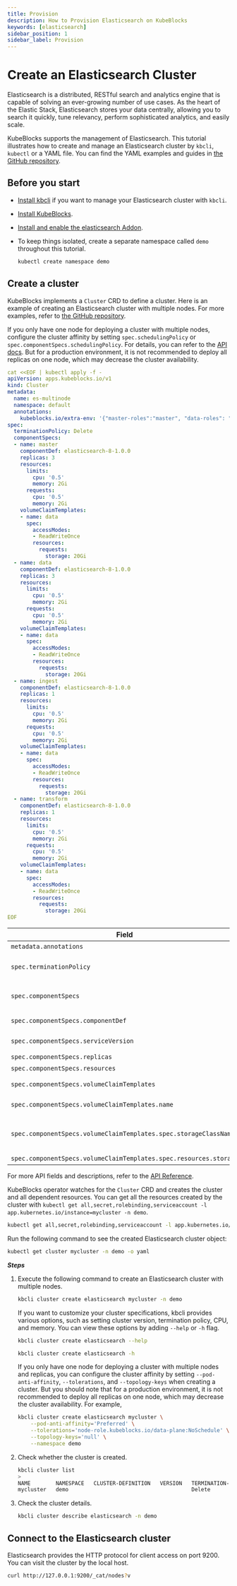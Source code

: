 ```yaml
---
title: Provision
description: How to Provision Elasticsearch on KubeBlocks
keywords: [elasticsearch]
sidebar_position: 1
sidebar_label: Provision
---
```



# Create an Elasticsearch Cluster

Elasticsearch is a distributed, RESTful search and analytics engine that is capable of solving an ever-growing number of use cases. As the heart of the Elastic Stack, Elasticsearch stores your data centrally, allowing you to search it quickly, tune relevancy, perform sophisticated analytics, and easily scale.

KubeBlocks supports the management of Elasticsearch. This tutorial illustrates how to create and manage an Elasticsearch cluster by `kbcli`, `kubectl` or a YAML file. You can find the YAML examples and guides in [the GitHub repository](https://github.com/apecloud/kubeblocks-addons/tree/main/examples/elasticsearch).

## Before you start

- [Install kbcli](./../installation/install-kbcli.md) if you want to manage your Elasticsearch cluster with `kbcli`.
- [Install KubeBlocks](./../installation/install-kubeblocks.md).
- [Install and enable the elasticsearch Addon](./../installation/install-addons.md).
- To keep things isolated, create a separate namespace called `demo` throughout this tutorial.

  ```bash
  kubectl create namespace demo
  ```

## Create a cluster

<Tabs>

<TabItem value="kubectl" label="kubectl" default>

KubeBlocks implements a `Cluster` CRD to define a cluster. Here is an example of creating an Elasticsearch cluster with multiple nodes. For more examples, refer to [the GitHub repository](https://github.com/apecloud/kubeblocks-addons/tree/main/examples/elasticsearch).

If you only have one node for deploying a cluster with multiple nodes, configure the cluster affinity by setting `spec.schedulingPolicy` or `spec.componentSpecs.schedulingPolicy`. For details, you can refer to the [API docs](https://kubeblocks.io/docs/preview/developer_docs/api-reference/cluster#apps.kubeblocks.io/v1.SchedulingPolicy). But for a production environment, it is not recommended to deploy all replicas on one node, which may decrease the cluster availability.

```yaml
cat <<EOF | kubectl apply -f -
apiVersion: apps.kubeblocks.io/v1
kind: Cluster
metadata:
  name: es-multinode
  namespace: default
  annotations:
    kubeblocks.io/extra-env: '{"master-roles":"master", "data-roles": "data", "ingest-roles": "ingest", "transform-roles": "transform"}'
spec:
  terminationPolicy: Delete
  componentSpecs:
  - name: master
    componentDef: elasticsearch-8-1.0.0
    replicas: 3
    resources:
      limits:
        cpu: '0.5'
        memory: 2Gi
      requests:
        cpu: '0.5'
        memory: 2Gi
    volumeClaimTemplates:
    - name: data
      spec:
        accessModes:
        - ReadWriteOnce
        resources:
          requests:
            storage: 20Gi
  - name: data
    componentDef: elasticsearch-8-1.0.0
    replicas: 3
    resources:
      limits:
        cpu: '0.5'
        memory: 2Gi
      requests:
        cpu: '0.5'
        memory: 2Gi
    volumeClaimTemplates:
    - name: data
      spec:
        accessModes:
        - ReadWriteOnce
        resources:
          requests:
            storage: 20Gi
  - name: ingest
    componentDef: elasticsearch-8-1.0.0
    replicas: 1
    resources:
      limits:
        cpu: '0.5'
        memory: 2Gi
      requests:
        cpu: '0.5'
        memory: 2Gi
    volumeClaimTemplates:
    - name: data
      spec:
        accessModes:
        - ReadWriteOnce
        resources:
          requests:
            storage: 20Gi
  - name: transform
    componentDef: elasticsearch-8-1.0.0
    replicas: 1
    resources:
      limits:
        cpu: '0.5'
        memory: 2Gi
      requests:
        cpu: '0.5'
        memory: 2Gi
    volumeClaimTemplates:
    - name: data
      spec:
        accessModes:
        - ReadWriteOnce
        resources:
          requests:
            storage: 20Gi
EOF
```

| Field                                 | Definition  |
|---------------------------------------|--------------------------------------|
| `metadata.annotations` | It specifies the Elasticsearch cluster type. |
| `spec.terminationPolicy`              | It is the policy of cluster termination. Valid values are `DoNotTerminate`, `Delete`, `WipeOut`. For the detailed definition, you can refer to [Termination Policy](#termination-policy). |
| `spec.componentSpecs`                 | It is the list of ClusterComponentSpec objects that define the individual Components that make up a Cluster. This field allows customized configuration of each component within a cluster.   |
| `spec.componentSpecs.componentDef`    | It specifies the ComponentDefinition custom resource (CR) that defines the Component's characteristics and behavior. |
| `spec.componentSpecs.serviceVersion`  | It specifies the version of the Service expected to be provisioned by this Component. |
| `spec.componentSpecs.replicas`        | It specifies the number of replicas of the component. |
| `spec.componentSpecs.resources`       | It specifies the resources required by the Component.  |
| `spec.componentSpecs.volumeClaimTemplates` | It specifies a list of PersistentVolumeClaim templates that define the storage requirements for the Component. |
| `spec.componentSpecs.volumeClaimTemplates.name` | It refers to the name of a volumeMount defined in `componentDefinition.spec.runtime.containers[*].volumeMounts`. |
| `spec.componentSpecs.volumeClaimTemplates.spec.storageClassName` | It is the name of the StorageClass required by the claim. If not specified, the StorageClass annotated with `storageclass.kubernetes.io/is-default-class=true` will be used by default. |
| `spec.componentSpecs.volumeClaimTemplates.spec.resources.storage` | You can set the storage size as needed. |

For more API fields and descriptions, refer to the [API Reference](https://kubeblocks.io/docs/preview/developer_docs/api-reference/cluster).

KubeBlocks operator watches for the `Cluster` CRD and creates the cluster and all dependent resources. You can get all the resources created by the cluster with `kubectl get all,secret,rolebinding,serviceaccount -l app.kubernetes.io/instance=mycluster -n demo`.

```bash
kubectl get all,secret,rolebinding,serviceaccount -l app.kubernetes.io/instance=mycluster -n demo
```

Run the following command to see the created Elasticsearch cluster object:

```bash
kubectl get cluster mycluster -n demo -o yaml
```

</TabItem>

<TabItem value="kbcli" label="kbcli">

***Steps***

1. Execute the following command to create an Elasticsearch cluster with multiple nodes.

   ```bash
   kbcli cluster create elasticsearch mycluster -n demo
   ```

   If you want to customize your cluster specifications, kbcli provides various options, such as setting cluster version, termination policy, CPU, and memory. You can view these options by adding `--help` or `-h` flag.

   ```bash
   kbcli cluster create elasticsearch --help

   kbcli cluster create elasticsearch -h
   ```

   If you only have one node for deploying a cluster with multiple nodes and replicas, you can configure the cluster affinity by setting `--pod-anti-affinity`, `--tolerations`, and `--topology-keys` when creating a cluster. But you should note that for a production environment, it is not recommended to deploy all replicas on one node, which may decrease the cluster availability. For example,

   ```bash
   kbcli cluster create elasticsearch mycluster \
       --pod-anti-affinity='Preferred' \
       --tolerations='node-role.kubeblocks.io/data-plane:NoSchedule' \
       --topology-keys='null' \
       --namespace demo
   ```

2. Check whether the cluster is created.

   ```bash
   kbcli cluster list
   >
   NAME        NAMESPACE   CLUSTER-DEFINITION   VERSION   TERMINATION-POLICY   STATUS     CREATED-TIME
   mycluster   demo                                       Delete               Creating   Sep 27,2024 11:42 UTC+0800
   ```

3. Check the cluster details.

   ```bash
   kbcli cluster describe elasticsearch -n demo
   ```

</TabItem>

</Tabs>

## Connect to the Elasticsearch cluster

Elasticsearch provides the HTTP protocol for client access on port 9200. You can visit the cluster by the local host.

```bash
curl http://127.0.0.1:9200/_cat/nodes?v
```

